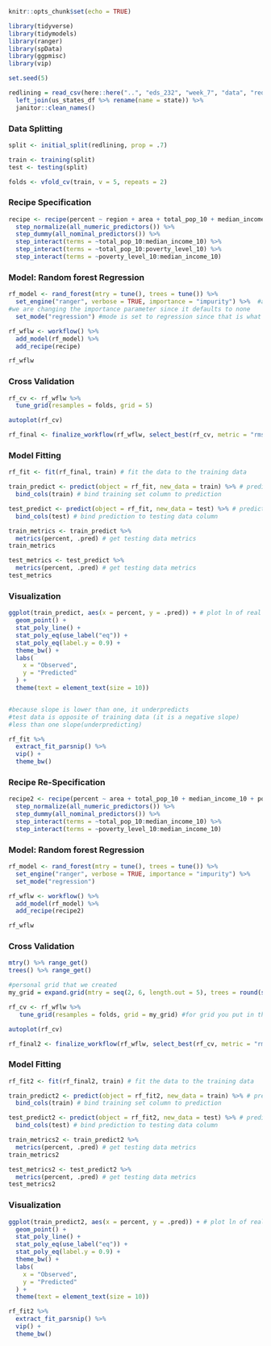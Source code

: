 ```r
knitr::opts_chunk$set(echo = TRUE)

library(tidyverse)
library(tidymodels)
library(ranger)
library(spData)
library(ggpmisc)
library(vip)

set.seed(5)
```

```r
redlining = read_csv(here::here("..", "eds_232", "week_7", "data", "redlining.csv")) %>% 
  left_join(us_states_df %>% rename(name = state)) %>% 
  janitor::clean_names()

```

### Data Splitting

```r
split <- initial_split(redlining, prop = .7)

train <- training(split)
test <- testing(split)

folds <- vfold_cv(train, v = 5, repeats = 2)
```

### Recipe Specification

```r
recipe <- recipe(percent ~ region + area + total_pop_10 + median_income_10 + poverty_level_10, data = train)%>%
  step_normalize(all_numeric_predictors()) %>% 
  step_dummy(all_nominal_predictors()) %>% 
  step_interact(terms = ~total_pop_10:median_income_10) %>% 
  step_interact(terms = ~total_pop_10:poverty_level_10) %>% 
  step_interact(terms = ~poverty_level_10:median_income_10) 
```

### Model: Random forest Regression

```r
rf_model <- rand_forest(mtry = tune(), trees = tune()) %>% 
  set_engine("ranger", verbose = TRUE, importance = "impurity") %>%  #adding extra variables: verbose is part of the ranger package
#we are changing the importance parameter since it defaults to none
  set_mode("regression") #mode is set to regression since that is what the data contains
```

```r
rf_wflw <- workflow() %>% 
  add_model(rf_model) %>% 
  add_recipe(recipe)

rf_wflw
```

### Cross Validation

```r
rf_cv <- rf_wflw %>% 
  tune_grid(resamples = folds, grid = 5)
```

```r
autoplot(rf_cv)
```

```r
rf_final <- finalize_workflow(rf_wflw, select_best(rf_cv, metric = "rmse"))
```

### Model Fitting

```r
rf_fit <- fit(rf_final, train) # fit the data to the training data
```

```r
train_predict <- predict(object = rf_fit, new_data = train) %>% # predict the training set
  bind_cols(train) # bind training set column to prediction

test_predict <- predict(object = rf_fit, new_data = test) %>% # predict the training set
  bind_cols(test) # bind prediction to testing data column
```

```r
train_metrics <- train_predict %>%
  metrics(percent, .pred) # get testing data metrics
train_metrics

test_metrics <- test_predict %>%
  metrics(percent, .pred) # get testing data metrics
test_metrics

```

### Visualization

```r
ggplot(train_predict, aes(x = percent, y = .pred)) + # plot ln of real versus ln of predicted
  geom_point() +
  stat_poly_line() +
  stat_poly_eq(use_label("eq")) +
  stat_poly_eq(label.y = 0.9) +
  theme_bw() +
  labs(
    x = "Observed",
    y = "Predicted"
  ) +
  theme(text = element_text(size = 10))


#because slope is lower than one, it underpredicts
#test data is opposite of training data (it is a negative slope)
#less than one slope(underpredicting)

```

```r
rf_fit %>% 
  extract_fit_parsnip() %>% 
  vip() + 
  theme_bw()
```

### Recipe Re-Specification

```r
recipe2 <- recipe(percent ~ area + total_pop_10 + median_income_10 + poverty_level_10, data = train)%>%
  step_normalize(all_numeric_predictors()) %>% 
  step_dummy(all_nominal_predictors()) %>% 
  step_interact(terms = ~total_pop_10:median_income_10) %>% 
  step_interact(terms = ~poverty_level_10:median_income_10) 
```

### Model: Random forest Regression

```r
rf_model <- rand_forest(mtry = tune(), trees = tune()) %>%
  set_engine("ranger", verbose = TRUE, importance = "impurity") %>% 
  set_mode("regression")
```

```r
rf_wflw <- workflow() %>%
  add_model(rf_model) %>%
  add_recipe(recipe2)

rf_wflw
```

### Cross Validation

```r
mtry() %>% range_get()
trees() %>% range_get()

#personal grid that we created
my_grid = expand.grid(mtry = seq(2, 6, length.out = 5), trees = round(seq(50, 2000, length.out = 10))) #make sure these match the parameter we want to tune

rf_cv <- rf_wflw %>%
   tune_grid(resamples = folds, grid = my_grid) #for grid you put in the grid you created
```

```r
autoplot(rf_cv)
```

```r
rf_final2 <- finalize_workflow(rf_wflw, select_best(rf_cv, metric = "rmse"))
```

### Model Fitting

```r
rf_fit2 <- fit(rf_final2, train) # fit the data to the training data
```

```r
train_predict2 <- predict(object = rf_fit2, new_data = train) %>% # predict the training set
  bind_cols(train) # bind training set column to prediction

test_predict2 <- predict(object = rf_fit2, new_data = test) %>% # predict the training set
  bind_cols(test) # bind prediction to testing data column
```

```r
train_metrics2 <- train_predict2 %>%
  metrics(percent, .pred) # get testing data metrics
train_metrics2

test_metrics2 <- test_predict2 %>%
  metrics(percent, .pred) # get testing data metrics
test_metrics2
```

### Visualization

```r
ggplot(train_predict2, aes(x = percent, y = .pred)) + # plot ln of real versus ln of predicted
  geom_point() +
  stat_poly_line() +
  stat_poly_eq(use_label("eq")) +
  stat_poly_eq(label.y = 0.9) +
  theme_bw() +
  labs(
    x = "Observed",
    y = "Predicted"
  ) +
  theme(text = element_text(size = 10))
```

```r
rf_fit2 %>% 
  extract_fit_parsnip() %>% 
  vip() + 
  theme_bw()
```
